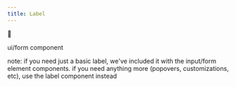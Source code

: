 ```yaml
---
title: Label
---
```

🚜

ui/form component


note: if you need just a basic label, we've included it with the input/form element components. if you need anything more (popovers, customizations, etc), use the label component instead